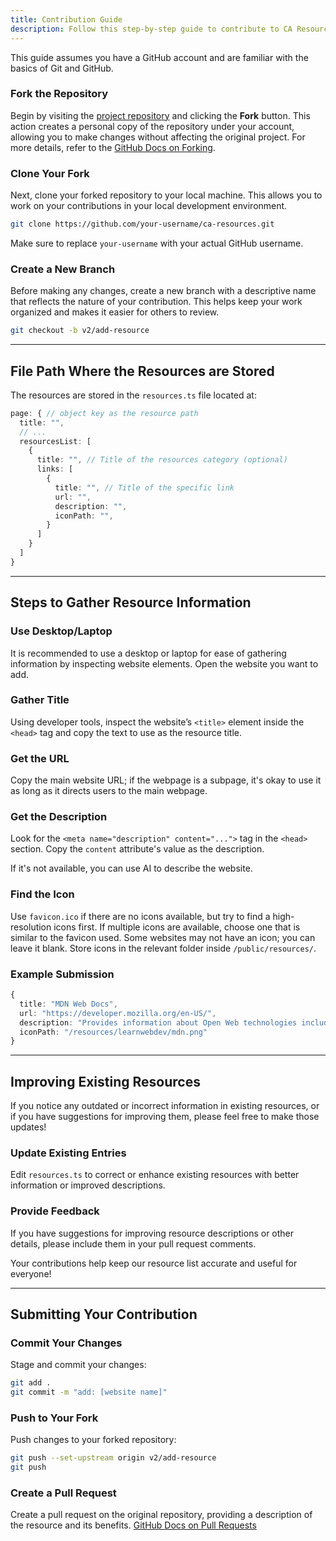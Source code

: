 ```yaml
---
title: Contribution Guide
description: Follow this step-by-step guide to contribute to CA Resources and help us enhance our community-driven project!
---
```


<Callout type="warn">

This guide assumes you have a GitHub account and are familiar with the basics of Git and GitHub.

</Callout>

<Steps>

<Step>

### Fork the Repository

Begin by visiting the [project repository](https://github.com/bryan308/ca-resources) and clicking the **Fork** button. This action creates a personal copy of the repository under your account, allowing you to make changes without affecting the original project. For more details, refer to the [GitHub Docs on Forking](https://docs.github.com/en/get-started/quickstart/fork-a-repo).

</Step>
<Step>

### Clone Your Fork

Next, clone your forked repository to your local machine. This allows you to work on your contributions in your local development environment.

```bash
git clone https://github.com/your-username/ca-resources.git
```

<Callout type="warn">

Make sure to replace `your-username` with your actual GitHub username.

</Callout>

</Step>
<Step>

### Create a New Branch

Before making any changes, create a new branch with a descriptive name that reflects the nature of your contribution. This helps keep your work organized and makes it easier for others to review.

```bash
git checkout -b v2/add-resource
```

</Step>

</Steps>

-----

## File Path Where the Resources are Stored

The resources are stored in the `resources.ts` file located at:

<Files>
<Folder name="data" defaultOpen>

<File name="resources.ts" />

</Folder>
</Files>

```typescript title="resources.ts"
page: { // object key as the resource path
  title: "",
  // ...
  resourcesList: [
    {
      title: "", // Title of the resources category (optional)
      links: [
        {
          title: "", // Title of the specific link
          url: "",
          description: "",
          iconPath: "",
        }
      ]
    }
  ]
}
```

-----

## Steps to Gather Resource Information

<Steps>

<Step>

### Use Desktop/Laptop

It is recommended to use a desktop or laptop for ease of gathering information by inspecting website elements. Open the website you want to add.

</Step>

<Step>

### Gather Title

Using developer tools, inspect the website’s `<title>` element inside the `<head>` tag and copy the text to use as the resource title.

</Step>

<Step>

### Get the URL

Copy the main website URL; if the webpage is a subpage, it's okay to use it as long as it directs users to the main webpage.

</Step>

<Step>

### Get the Description

Look for the `<meta name="description" content="...">` tag in the `<head>` section. Copy the `content` attribute's value as the description.

If it's not available, you can use AI to describe the website.

</Step>

<Step>

### Find the Icon

Use `favicon.ico` if there are no icons available, but try to find a high-resolution icons first. If multiple icons are available, choose one that is similar to the favicon used. Some websites may not have an icon; you can leave it blank. Store icons in the relevant folder inside `/public/resources/`.

<Files>
<Folder name="public" defaultOpen>

<Folder name="resources" defaultOpen>

<Folder name="colors">
  <File name="coolors.png" />
</Folder>

<Folder name="icons">
  <File name="svgmix.png" />
</Folder>

<Folder name="learnwebdev">
  <File name="mdn.png" />
</Folder>

</Folder>

</Folder>
</Files>

</Step>

</Steps>

### Example Submission

```typescript
{
  title: "MDN Web Docs",
  url: "https://developer.mozilla.org/en-US/",
  description: "Provides information about Open Web technologies including HTML, CSS, and APIs.",
  iconPath: "/resources/learnwebdev/mdn.png"
}
```

---

## Improving Existing Resources

If you notice any outdated or incorrect information in existing resources, or if you have suggestions for improving them, please feel free to make those updates!

### Update Existing Entries  

Edit `resources.ts` to correct or enhance existing resources with better information or improved descriptions.

### Provide Feedback

If you have suggestions for improving resource descriptions or other details, please include them in your pull request comments.

Your contributions help keep our resource list accurate and useful for everyone!

-----

## Submitting Your Contribution

<Steps>

<Step>

### Commit Your Changes

Stage and commit your changes:

```bash
git add .
git commit -m "add: [website name]"
```

</Step>

<Step>

### Push to Your Fork

Push changes to your forked repository:

```bash
git push --set-upstream origin v2/add-resource
git push
```

</Step>

<Step>

### Create a Pull Request

Create a pull request on the original repository, providing a description of the resource and its benefits. [GitHub Docs on Pull Requests](https://docs.github.com/en/get-started/quickstart/contributing-to-projects)

</Step>

</Steps>
